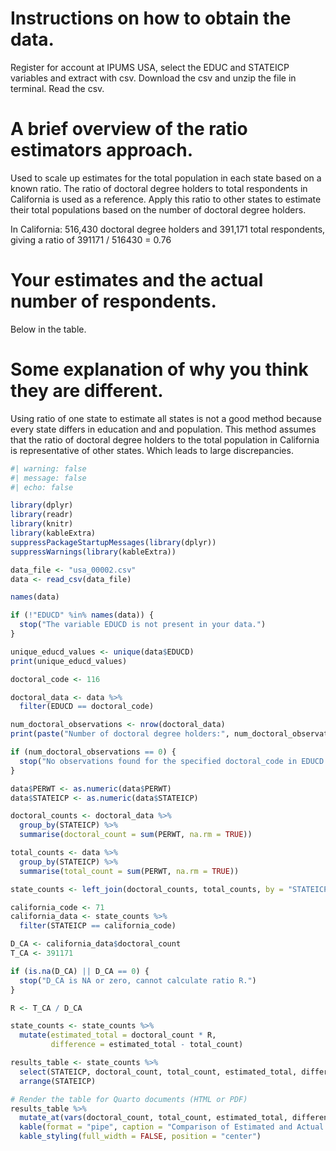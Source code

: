 # Instructions on how to obtain the data.
Register for account at IPUMS USA, select the EDUC and STATEICP variables and extract with csv. Download the csv and unzip the file in terminal. Read the csv.


# A brief overview of the ratio estimators approach.
Used to scale up estimates for the total population in each state based on a known ratio. The ratio of doctoral degree holders to total respondents in California is used as a reference. Apply this ratio to other states to estimate their total populations based on the number of doctoral degree holders.

In California: 516,430 doctoral degree holders and 391,171 total respondents, giving a ratio of 391171 / 516430 = 0.76


# Your estimates and the actual number of respondents.
Below in the table.

# Some explanation of why you think they are different.
Using ratio of one state to estimate all states is not a good method because every state differs in education and and population. This method assumes that the ratio of doctoral degree holders to the total population in California is representative of other states. Which leads to large discrepancies.





```r
#| warning: false
#| message: false
#| echo: false

library(dplyr)
library(readr)
library(knitr)
library(kableExtra)
suppressPackageStartupMessages(library(dplyr))
suppressWarnings(library(kableExtra))

data_file <- "usa_00002.csv"
data <- read_csv(data_file)

names(data)

if (!"EDUCD" %in% names(data)) {
  stop("The variable EDUCD is not present in your data.")
}

unique_educd_values <- unique(data$EDUCD)
print(unique_educd_values)

doctoral_code <- 116

doctoral_data <- data %>%
  filter(EDUCD == doctoral_code)

num_doctoral_observations <- nrow(doctoral_data)
print(paste("Number of doctoral degree holders:", num_doctoral_observations))

if (num_doctoral_observations == 0) {
  stop("No observations found for the specified doctoral_code in EDUCD.")
}

data$PERWT <- as.numeric(data$PERWT)
data$STATEICP <- as.numeric(data$STATEICP)

doctoral_counts <- doctoral_data %>%
  group_by(STATEICP) %>%
  summarise(doctoral_count = sum(PERWT, na.rm = TRUE))

total_counts <- data %>%
  group_by(STATEICP) %>%
  summarise(total_count = sum(PERWT, na.rm = TRUE))

state_counts <- left_join(doctoral_counts, total_counts, by = "STATEICP")

california_code <- 71
california_data <- state_counts %>%
  filter(STATEICP == california_code)

D_CA <- california_data$doctoral_count
T_CA <- 391171

if (is.na(D_CA) || D_CA == 0) {
  stop("D_CA is NA or zero, cannot calculate ratio R.")
}

R <- T_CA / D_CA

state_counts <- state_counts %>%
  mutate(estimated_total = doctoral_count * R,
         difference = estimated_total - total_count)

results_table <- state_counts %>%
  select(STATEICP, doctoral_count, total_count, estimated_total, difference) %>%
  arrange(STATEICP)

# Render the table for Quarto documents (HTML or PDF)
results_table %>%
  mutate_at(vars(doctoral_count, total_count, estimated_total, difference), round) %>%
  kable(format = "pipe", caption = "Comparison of Estimated and Actual Total Respondents by State") %>%
  kable_styling(full_width = FALSE, position = "center")

```
